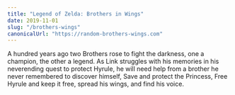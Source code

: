 ```yaml
---
title: "Legend of Zelda: Brothers in Wings"
date: 2019-11-01
slug: "/brothers-wings"
canonicalUrl: "https://random-brothers-wings.com"
---
```


A hundred years ago two Brothers rose to fight the darkness, one a champion, the other a legend. As Link struggles with his memories in his neverending quest to protect Hyrule, he will need help from a brother he never remembered to discover himself, Save and protect the Princess, Free Hyrule and keep it free, spread his wings, and find his voice.
